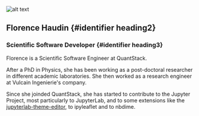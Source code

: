 ![alt text](../../../static/img/avatars/Florence.jpg)

## Florence Haudin {#identifier heading2}

### Scientific Software Developer {#identifier heading3}

Florence is a Scientific Software Engineer at QuantStack.  

After a PhD in Physics, she has been working as a post-doctoral researcher in different academic laboratories. She then worked as a research engineer at Vulcain Ingenierie's company.

Since she joinded QuantStack, she has started to contribute to the Jupyter Project, most particularly to JupyterLab, 
and to some extensions like the <a href="https://blog.jupyter.org/a-theme-editor-for-jupyterlab-8f08ab62894d/">jupyterlab-theme-editor</a>, to ipyleaflet and to nbdime. 
